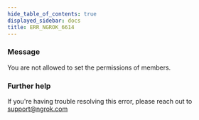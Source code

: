 ```yaml
---
hide_table_of_contents: true
displayed_sidebar: docs
title: ERR_NGROK_6614
---
```




### Message

You are not allowed to set the permissions of members.

<ErrorDetails error="err_ngrok_6614" />

### Further help

If you're having trouble resolving this error, please reach out to [support@ngrok.com](mailto:support@ngrok.com?subject=Help%20with%20ERR_NGROK_6614)
